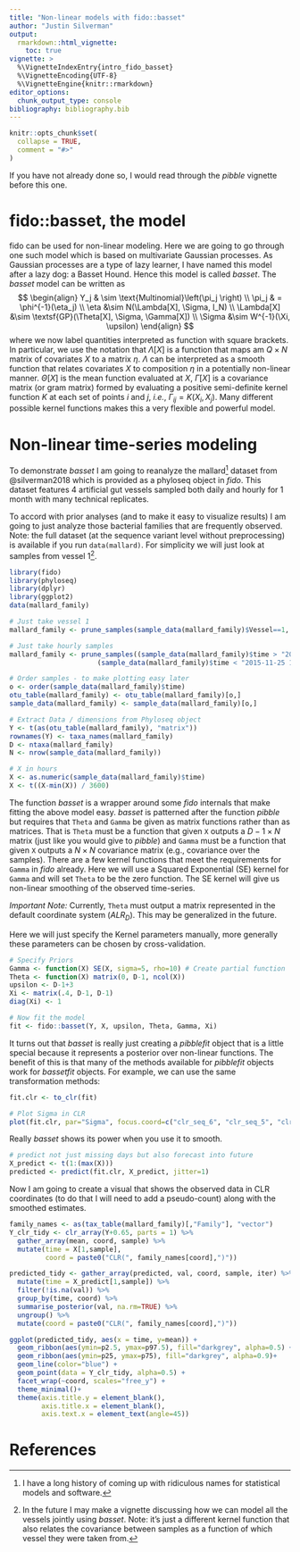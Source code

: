 ---
title: "Non-linear models with fido::basset"
author: "Justin Silverman"
output: 
  rmarkdown::html_vignette:
    toc: true
vignette: >
  %\VignetteIndexEntry{intro_fido_basset}
  %\VignetteEncoding{UTF-8}
  %\VignetteEngine{knitr::rmarkdown}
editor_options: 
  chunk_output_type: console
bibliography: bibliography.bib
---

```{r setup, include = FALSE}
knitr::opts_chunk$set(
  collapse = TRUE,
  comment = "#>"
)
```

If you have not already done so, I would read through the *pibble* vignette before this one.  

# fido::basset, the model
fido can be used for non-linear modeling. Here we are going to go through one 
such model which is based on multivariate Gaussian processes. As Gaussian
processes are a type of lazy learner, I have named this model after a lazy dog: 
a Basset Hound. Hence this model is called *basset*. The *basset* model
can be written as 
$$
\begin{align}
Y_j & \sim \text{Multinomial}\left(\pi_j \right)  \\
\pi_j & = \phi^{-1}(\eta_j) \\
\eta &\sim N(\Lambda[X], \Sigma, I_N) \\
\Lambda[X] &\sim  \textsf{GP}(\Theta[X], \Sigma, \Gamma[X]) \\
\Sigma &\sim W^{-1}(\Xi, \upsilon) 
\end{align}
$$
where we now label quantities interpreted as function with square brackets. 
In particular, we use the notation that $\Lambda[X]$ is a function that maps am $Q \times N$ 
matrix of covariates $X$ to a matrix $\eta$. $\Lambda$ can be interpreted
as a smooth function that relates covariates $X$ to composition $\eta$ in a potentially
non-linear manner. $\Theta[X]$ is the mean function evaluated at $X$, 
$\Gamma[X]$ is a covariance matrix (or gram matrix) formed by evaluating
a positive semi-definite kernel function $K$ at each set of points $i$ and $j$, 
*i.e.*, $\Gamma_{ij} = K(X_i, X_j)$. Many different possible kernel 
functions makes this a very flexible and powerful model. 

# Non-linear time-series modeling
To demonstrate *basset* I am going to reanalyze the mallard^[I have a long
history of coming up with ridiculous names for statistical models and software.] dataset from 
@silverman2018 which is provided as a phyloseq object in *fido*. This dataset
features 4 artificial gut vessels sampled both daily and hourly for 1 month with 
many technical replicates. 

To accord with prior analyses (and to make it easy to visualize results) I am 
going to just analyze those bacterial families that are frequently observed. 
Note: the full dataset (at the sequence variant level without preprocessing)
is available if you run `data(mallard)`. For simplicity we will just look at 
samples from vessel 1^[In the future I may make a vignette discussing
how we can model all the vessels jointly using *basset*. Note: it's
just a different kernel function that also relates the covariance between
samples as a function of which vessel they were taken from.]. 

```{r message=FALSE, warning=FALSE, paged.print=FALSE}
library(fido)
library(phyloseq)
library(dplyr)
library(ggplot2)
data(mallard_family)

# Just take vessel 1
mallard_family <- prune_samples(sample_data(mallard_family)$Vessel==1, mallard_family)

# Just take hourly samples
mallard_family <- prune_samples((sample_data(mallard_family)$time > "2015-11-20 15:00:00 UTC") &
                      (sample_data(mallard_family)$time < "2015-11-25 16:00:00 UTC"), mallard_family)

# Order samples - to make plotting easy later
o <- order(sample_data(mallard_family)$time)
otu_table(mallard_family) <- otu_table(mallard_family)[o,]
sample_data(mallard_family) <- sample_data(mallard_family)[o,]

# Extract Data / dimensions from Phyloseq object
Y <- t(as(otu_table(mallard_family), "matrix"))
rownames(Y) <- taxa_names(mallard_family)
D <- ntaxa(mallard_family)
N <- nrow(sample_data(mallard_family))

# X in hours
X <- as.numeric(sample_data(mallard_family)$time)
X <- t((X-min(X)) / 3600)
```

The function *basset* is a wrapper around some *fido* internals that make fitting
the above model easy. *basset* is patterned after the function *pibble* but
requires that `Theta` and `Gamma` be given as matrix functions rather than as
matrices. That is `Theta` must be a function that given `X` outputs a $D-1 \times N$ matrix 
(just like you would give to *pibble*) and `Gamma` must be a function that given `X`
outputs a $N \times N$ covariance matrix (e.g., covariance over the samples). 
There are a few kernel functions that meet the requirements for `Gamma` in *fido* already. 
Here we will use a Squared Exponential (SE) kernel for `Gamma` and will set `Theta`
to be the zero function. The SE kernel will give us non-linear smoothing of the
observed time-series. 

*Important Note:* Currently, `Theta` must output a matrix represented in the default coordinate 
system ($ALR_D$). This may be generalized in the future. 

Here we will just specify the Kernel parameters manually, more generally these
parameters can be chosen by cross-validation. 

```{r}
# Specify Priors
Gamma <- function(X) SE(X, sigma=5, rho=10) # Create partial function 
Theta <- function(X) matrix(0, D-1, ncol(X))
upsilon <- D-1+3
Xi <- matrix(.4, D-1, D-1)
diag(Xi) <- 1

# Now fit the model
fit <- fido::basset(Y, X, upsilon, Theta, Gamma, Xi)
```

It turns out that *basset* is really just creating a *pibblefit* object that 
is a little special because it represents a posterior over non-linear functions. 
The benefit of this is that many of the methods available for *pibblefit* objects
work for *bassetfit* objects. For example, we can use the same transformation methods:
```{r fig.height=4, fig.width=6}
fit.clr <- to_clr(fit)

# Plot Sigma in CLR
plot(fit.clr, par="Sigma", focus.coord=c("clr_seq_6", "clr_seq_5", "clr_seq_2"))
```

Really *basset* shows its power when you use it to smooth. 
```{r}
# predict not just missing days but also forecast into future
X_predict <- t(1:(max(X)))
predicted <- predict(fit.clr, X_predict, jitter=1) 
```

Now I am going to create a visual that shows the observed data in CLR coordinates 
(to do that I will need to add a pseudo-count) along with the smoothed estimates. 
```{r fig.height=5, fig.width=7}
family_names <- as(tax_table(mallard_family)[,"Family"], "vector")
Y_clr_tidy <- clr_array(Y+0.65, parts = 1) %>% 
  gather_array(mean, coord, sample) %>% 
  mutate(time = X[1,sample], 
         coord = paste0("CLR(", family_names[coord],")"))

predicted_tidy <- gather_array(predicted, val, coord, sample, iter) %>% 
  mutate(time = X_predict[1,sample]) %>% 
  filter(!is.na(val)) %>% 
  group_by(time, coord) %>% 
  summarise_posterior(val, na.rm=TRUE) %>% 
  ungroup() %>% 
  mutate(coord = paste0("CLR(", family_names[coord],")"))

ggplot(predicted_tidy, aes(x = time, y=mean)) +
  geom_ribbon(aes(ymin=p2.5, ymax=p97.5), fill="darkgrey", alpha=0.5) +
  geom_ribbon(aes(ymin=p25, ymax=p75), fill="darkgrey", alpha=0.9)+
  geom_line(color="blue") +
  geom_point(data = Y_clr_tidy, alpha=0.5) +
  facet_wrap(~coord, scales="free_y") +
  theme_minimal()+
  theme(axis.title.y = element_blank(), 
        axis.title.x = element_blank(), 
        axis.text.x = element_text(angle=45))

```


# References
